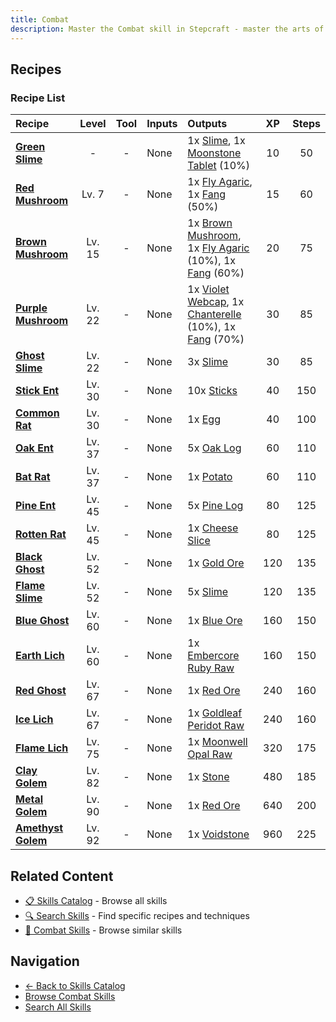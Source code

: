 ```yaml
---
title: Combat
description: Master the Combat skill in Stepcraft - master the arts of war, weapon handling, and tactical combat skills
---
```


## Recipes

### Recipe List

| Recipe | Level | Tool | Inputs | Outputs | XP | Steps |
|:-------|:-----:|:----:|:-------|:--------|:--:|:-----:|
| <a id="green_slime"></a>**[Green Slime](/docs/resources/individual/slime)** | - | - | None | 1x [Slime](/docs/resources/individual/slime), 1x [Moonstone Tablet](/docs/quest_items/individual/moonstone_tablet) (10%) | 10 | 50 |
| <a id="red_mushroom"></a>**[Red Mushroom](/docs/resources/individual/fly_agaric)** | Lv. 7 | - | None | 1x [Fly Agaric](/docs/resources/individual/fly_agaric), 1x [Fang](/docs/resources/individual/fang) (50%) | 15 | 60 |
| <a id="brown_mushroom"></a>**[Brown Mushroom](/docs/resources/individual/brown_mushroom)** | Lv. 15 | - | None | 1x [Brown Mushroom](/docs/resources/individual/brown_mushroom), 1x [Fly Agaric](/docs/resources/individual/fly_agaric) (10%), 1x [Fang](/docs/resources/individual/fang) (60%) | 20 | 75 |
| <a id="purple_mushroom"></a>**[Purple Mushroom](/docs/resources/individual/violet_webcap)** | Lv. 22 | - | None | 1x [Violet Webcap](/docs/resources/individual/violet_webcap), 1x [Chanterelle](/docs/resources/individual/chanterelle) (10%), 1x [Fang](/docs/resources/individual/fang) (70%) | 30 | 85 |
| <a id="ghost_slime"></a>**[Ghost Slime](/docs/resources/individual/slime)** | Lv. 22 | - | None | 3x [Slime](/docs/resources/individual/slime) | 30 | 85 |
| <a id="stick_ent"></a>**[Stick Ent](/docs/resources/individual/sticks)** | Lv. 30 | - | None | 10x [Sticks](/docs/resources/individual/sticks) | 40 | 150 |
| <a id="common_rat"></a>**[Common Rat](/docs/resources/individual/egg)** | Lv. 30 | - | None | 1x [Egg](/docs/resources/individual/egg) | 40 | 100 |
| <a id="oak_ent"></a>**[Oak Ent](/docs/resources/individual/oak_log)** | Lv. 37 | - | None | 5x [Oak Log](/docs/resources/individual/oak_log) | 60 | 110 |
| <a id="bat_rat"></a>**[Bat Rat](/docs/resources/individual/potato)** | Lv. 37 | - | None | 1x [Potato](/docs/resources/individual/potato) | 60 | 110 |
| <a id="pine_ent"></a>**[Pine Ent](/docs/resources/individual/pine_log)** | Lv. 45 | - | None | 5x [Pine Log](/docs/resources/individual/pine_log) | 80 | 125 |
| <a id="rotten_rat"></a>**[Rotten Rat](/docs/resources/individual/cheese_slice)** | Lv. 45 | - | None | 1x [Cheese Slice](/docs/resources/individual/cheese_slice) | 80 | 125 |
| <a id="black_ghost"></a>**[Black Ghost](/docs/resources/individual/gold_ore)** | Lv. 52 | - | None | 1x [Gold Ore](/docs/resources/individual/gold_ore) | 120 | 135 |
| <a id="flame_slime"></a>**[Flame Slime](/docs/resources/individual/slime)** | Lv. 52 | - | None | 5x [Slime](/docs/resources/individual/slime) | 120 | 135 |
| <a id="blue_ghost"></a>**[Blue Ghost](/docs/resources/individual/blue_ore)** | Lv. 60 | - | None | 1x [Blue Ore](/docs/resources/individual/blue_ore) | 160 | 150 |
| <a id="earth_lich"></a>**[Earth Lich](/docs/resources/individual/embercore_ruby_raw)** | Lv. 60 | - | None | 1x [Embercore Ruby Raw](/docs/resources/individual/embercore_ruby_raw) | 160 | 150 |
| <a id="red_ghost"></a>**[Red Ghost](/docs/resources/individual/red_ore)** | Lv. 67 | - | None | 1x [Red Ore](/docs/resources/individual/red_ore) | 240 | 160 |
| <a id="ice_lich"></a>**[Ice Lich](/docs/resources/individual/goldleaf_peridot_raw)** | Lv. 67 | - | None | 1x [Goldleaf Peridot Raw](/docs/resources/individual/goldleaf_peridot_raw) | 240 | 160 |
| <a id="flame_lich"></a>**[Flame Lich](/docs/resources/individual/moonwell_opal_raw)** | Lv. 75 | - | None | 1x [Moonwell Opal Raw](/docs/resources/individual/moonwell_opal_raw) | 320 | 175 |
| <a id="clay_golem"></a>**[Clay Golem](/docs/resources/individual/stone)** | Lv. 82 | - | None | 1x [Stone](/docs/resources/individual/stone) | 480 | 185 |
| <a id="metal_golem"></a>**[Metal Golem](/docs/resources/individual/red_ore)** | Lv. 90 | - | None | 1x [Red Ore](/docs/resources/individual/red_ore) | 640 | 200 |
| <a id="amethyst_golem"></a>**[Amethyst Golem](/docs/resources/individual/voidstone)** | Lv. 92 | - | None | 1x [Voidstone](/docs/resources/individual/voidstone) | 960 | 225 |

## Related Content

- [📋 Skills Catalog](/docs/skills) - Browse all skills
- [🔍 Search Skills](/search) - Find specific recipes and techniques
- [📝 Combat Skills](/docs/skills#combat) - Browse similar skills

## Navigation

- [← Back to Skills Catalog](/docs/skills)
- [Browse Combat Skills](/docs/skills#combat)
- [Search All Skills](/search)
